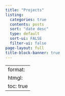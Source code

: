 ```yaml
---
title: "Projects"
listing:
  categories: true
  contents: posts
  sort: "date desc"
  type: default
  sort-ui: FALSE
  filter-ui: false
page-layout: full
title-block-banner: true
---
```


---
format:
  htmgl:
    toc: true
---
